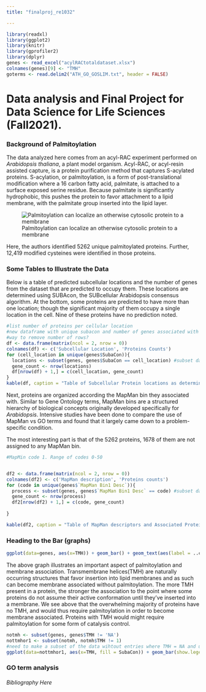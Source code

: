 ```yaml
---
title: "finalproj_re1032"

---
```


```r
library(readxl)
library(ggplot2)
library(knitr)
library(gprofiler2)
library(dplyr)
genes <- read_excel("acylRACtotaldataset.xlsx")
colnames(genes)[9] <- "TMH"
goterms <- read.delim2("ATH_GO_GOSLIM.txt", header = FALSE)

```

# Data analysis and Final Project for Data Science for Life Sciences (Fall2021).
### Background of Palmitoylation
The data analyzed here comes from an acyl-RAC experiment performed on *Arabidopsis thaliana*, a plant model organism. Acyl-RAC, or acyl-resin assisted capture, is a protein purification method that captures S-acylated proteins. S-acylation, or palmitoylation, is a form of post-translational modification where a 16 carbon fatty acid, palmitate, is attached to a surface exposed serine residue. Because palmitate is significantly hydrophobic, this pushes the protein to favor attachment to a lipid membrane, with the palmitate group inserted into the lipid layer. 

![Palmitoylation can localize an otherwise cytosolic protein to a membrane](palmitoylation_noTMH_mechanism.png)

Here, the authors identified 5262 unique palmitoylated proteins. Further, 12,419 modified cysteines were identified in those proteins. 


### Some Tables to Illustrate the Data


Below is a table of predicted subcellular locations and the number of genes from the dataset that are predicted to occupy them. These locations are determined using SUBAcon, the SUBcellular Arabidopsis consensus algorithm. At the bottom, some proteins are predicted to have more than one location; though the significant majority of them occupy a single location in the cell. Nine of these proteins have no prediction noted. 
```r
#list number of proteins per cellular location
#new dataframe with unique subacon and number of genes associated with them
#way to remove number of rows?
df <- data.frame(matrix(ncol = 2, nrow = 0))
colnames(df) <- c('Subcellular Location', 'Proteins Counts')
for (cell_location in unique(genes$SubaCon)){
  locations <- subset(genes, genes$SubaCon == cell_location) #subset dataframe of cellular location and genes in that location.
  gene_count <- nrow(locations)
  df[nrow(df) + 1,] = c(cell_location, gene_count)
}
kable(df, caption = "Table of Subcellular Protein locations as determined by SUBAcon")
```

Next, proteins are organized according the MapMan bin they associated with. Similar to Gene Ontology terms, MapMan bins are a structured hierarchy of biological concepts originally developed specifically for *Arabidopsis*. Intensive studies have been done to compare the use of MapMan vs GO terms and found that it largely came down to a problem-specific condition.

The most interesting part is that of the 5262 proteins, 1678 of them are not assigned to any MapMan bin.
```r
#MapMin code 1. Range of codes 0-50


df2 <- data.frame(matrix(ncol = 2, nrow = 0))
colnames(df2) <- c('MapMan description', 'Proteins counts')
for (code in unique(genes$`MapMan Bin1 Desc`)){
  process <- subset(genes, genes$`MapMan Bin1 Desc` == code) #subset dataframe of cellular location and genes in that location.
  gene_count <- nrow(process)
  df2[nrow(df2) + 1,] = c(code, gene_count)
  
}

kable(df2, caption = "Table of MapMan descriptors and Associated Protein Counts")

```

### Heading to the Bar (graphs)

```r

ggplot(data=genes, aes(x=TMH)) + geom_bar() + geom_text(aes(label = ..count..), stat= 'count', vjust = -0.5) 

```

The above graph illustrates an important aspect of palmitoylation and membrane association. Transmembrane helices(TMH) are naturally occurring structures that favor insertion into lipid membranes and as such can become membrane associated without palmitoylation. The more TMH present in a protein, the stronger the association to the point where some proteins do not assume their active conformation until they've inserted into a membrane. We see above that the overwhelming majority of proteins have no TMH, and would thus require palmitoylation in order to become membrane associated. Proteins with TMH would might require palmitoylation for some form of catalysis control. 


```r
notmh <- subset(genes, genes$TMH != 'NA')
nottmhor1 <- subset(notmh, notmh$TMH != 1)
#need to make a subset of the data wihtout entries where TMH = NA and use that for the below instead
ggplot(data=nottmhor1, aes(x=TMH, fill = SubaCon)) + geom_bar(show.legend = FALSE) + geom_text(aes(label = ..count..), stat= 'count') 

```


### GO term analysis



###### Bibliography Here